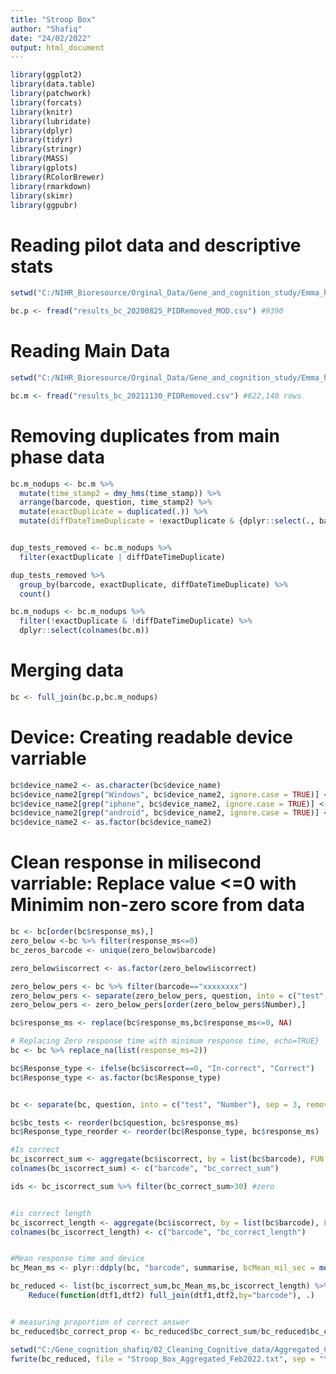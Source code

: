 ---
title: "Stroop Box"
author: "Shafiq"
date: "24/02/2022"
output: html_document
---


```{r setup, echo=FALSE, message=FALSE, warning=FALSE}
library(ggplot2)
library(data.table)
library(patchwork)
library(forcats)
library(knitr)
library(lubridate)
library(dplyr)
library(tidyr)
library(stringr)
library(MASS)
library(gplots)
library(RColorBrewer)
library(rmarkdown)
library(skimr)
library(ggpubr)
```


# Reading pilot data and descriptive stats 
```{r Reading pilot file, echo = FALSE, warning = FALSE}
setwd("C:/NIHR_Bioresource/Orginal_Data/Gene_and_cognition_study/Emma_har/G&C_Main_Phase1_Pilot_new/results_20200825_Modified_SPIDs")

bc.p <- fread("results_bc_20200825_PIDRemoved_MOD.csv") #9390
```

# Reading Main Data
```{r Reading data, echo = FALSE, warning = FALSE}
setwd("C:/NIHR_Bioresource/Orginal_Data/Gene_and_cognition_study/Emma_har/G&C_Main_Phase1_Cognitive_Data/G&P Main phase cognitive data - Part 1_Updated_17.06.2022")

bc.m <- fread("results_bc_20211130_PIDRemoved.csv") #622,140 rows
```


# Removing duplicates from main phase data
```{r stevens code}
bc.m_nodups <- bc.m %>% 
  mutate(time_stamp2 = dmy_hms(time_stamp)) %>% 
  arrange(barcode, question, time_stamp2) %>% 
  mutate(exactDuplicate = duplicated(.)) %>%  
  mutate(diffDateTimeDuplicate = !exactDuplicate & {dplyr::select(., barcode, question) %>% duplicated()}) 


dup_tests_removed <- bc.m_nodups %>% 
  filter(exactDuplicate | diffDateTimeDuplicate) 

dup_tests_removed %>% 
  group_by(barcode, exactDuplicate, diffDateTimeDuplicate) %>% 
  count()

bc.m_nodups <- bc.m_nodups %>% 
  filter(!exactDuplicate & !diffDateTimeDuplicate) %>% 
  dplyr::select(colnames(bc.m))
```


# Merging data 
```{r, echo = FALSE, warning = FALSE}
bc <- full_join(bc.p,bc.m_nodups) 
```


# Device: Creating readable device varriable
```{r Deive use, echo = FALSE, warning = FALSE}
bc$device_name2 <- as.character(bc$device_name)
bc$device_name2[grep("Windows", bc$device_name2, ignore.case = TRUE)] <- "Windows 10"
bc$device_name2[grep("iphone", bc$device_name2, ignore.case = TRUE)] <- "iPhone"
bc$device_name2[grep("android", bc$device_name2, ignore.case = TRUE)] <- "Android"
bc$device_name2 <- as.factor(bc$device_name2)
```

# Clean response in milisecond varriable: Replace value <=0 with Minimim non-zero score from data
```{r }
bc <- bc[order(bc$response_ms),]
zero_below <-bc %>% filter(response_ms<=0) 
bc_zeros_barcode <- unique(zero_below$barcode)

zero_below$iscorrect <- as.factor(zero_below$iscorrect)

zero_below_pers <- bc %>% filter(barcode=="xxxxxxxx")
zero_below_pers <- separate(zero_below_pers, question, into = c("test", "Number"), sep = 3, remove = FALSE)
zero_below_pers <- zero_below_pers[order(zero_below_pers$Number),]

bc$response_ms <- replace(bc$response_ms,bc$response_ms<=0, NA)

# Replacing Zero response time with minimum response time, echo=TRUE}
bc <- bc %>% replace_na(list(response_ms=2))
```


```{r Agrregating Stroop Box Test Data}
bc$Response_type <- ifelse(bc$iscorrect==0, "In-correct", "Correct")
bc$Response_type <- as.factor(bc$Response_type)


bc <- separate(bc, question, into = c("test", "Number"), sep = 3, remove = FALSE)

bc$bc_tests <- reorder(bc$question, bc$response_ms)
bc$Response_type_reorder <- reorder(bc$Response_type, bc$response_ms)

#Is correct 
bc_iscorrect_sum <- aggregate(bc$iscorrect, by = list(bc$barcode), FUN = sum)
colnames(bc_iscorrect_sum) <- c("barcode", "bc_correct_sum")

ids <- bc_iscorrect_sum %>% filter(bc_correct_sum>30) #zero


#is correct length
bc_iscorrect_length <- aggregate(bc$iscorrect, by = list(bc$barcode), FUN = length)
colnames(bc_iscorrect_length) <- c("barcode", "bc_correct_length")


#Mean response time and device
bc_Mean_ms <- plyr::ddply(bc, "barcode", summarise, bcMean_mil_sec = mean(response_ms), device_name2 = unique(device_name2))

bc_reduced <- list(bc_iscorrect_sum,bc_Mean_ms,bc_iscorrect_length) %>%
    Reduce(function(dtf1,dtf2) full_join(dtf1,dtf2,by="barcode"), .)


# measuring proportion of correct answer
bc_reduced$bc_correct_prop <- bc_reduced$bc_correct_sum/bc_reduced$bc_correct_length

```

```{r Saving Merged file}
setwd("C:/Gene_cognition_shafiq/02_Cleaning_Cognitive_data/Aggregated_Clean_Cognitive_Data")
fwrite(bc_reduced, file = "Stroop_Box_Aggregated_Feb2022.txt", sep = "\t", col.names = TRUE, row.names = FALSE, quote=FALSE)
```


